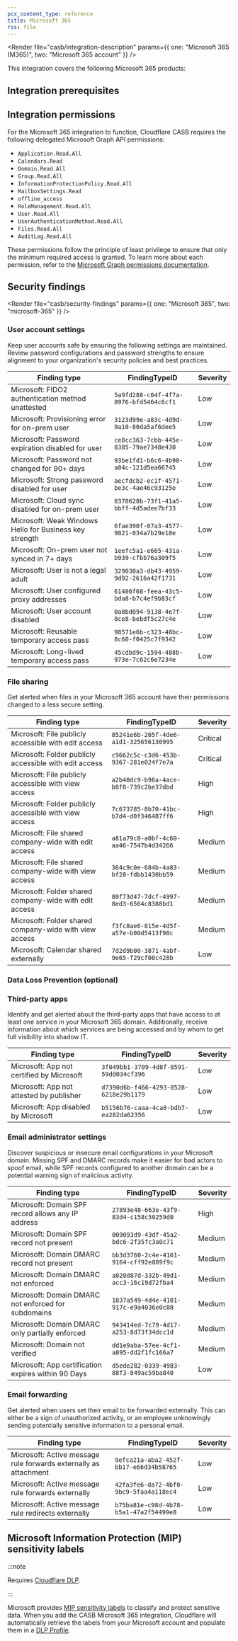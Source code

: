 ```yaml
---
pcx_content_type: reference
title: Microsoft 365
rss: file
---
```



<Render
  file="casb/integration-description"
  params={{ one: "Microsoft 365 (M365)", two: "Microsoft 365 account" }}
/>

This integration covers the following Microsoft 365 products:

<DirectoryListing />

## Integration prerequisites

<Render file="casb/m365-prereqs" />

## Integration permissions

For the Microsoft 365 integration to function, Cloudflare CASB requires the following delegated Microsoft Graph API permissions:

- `Application.Read.All`
- `Calendars.Read`
- `Domain.Read.All`
- `Group.Read.All`
- `InformationProtectionPolicy.Read.All`
- `MailboxSettings.Read`
- `offline_access`
- `RoleManagement.Read.All`
- `User.Read.All`
- `UserAuthenticationMethod.Read.All`
- `Files.Read.All`
- `AuditLog.Read.All`

These permissions follow the principle of least privilege to ensure that only the minimum required access is granted. To learn more about each permission, refer to the [Microsoft Graph permissions documentation](https://docs.microsoft.com/en-us/graph/permissions-reference).

## Security findings

<Render
  file="casb/security-findings"
  params={{ one: "Microsoft 365", two: "microsoft-365" }}
/>

### User account settings

Keep user accounts safe by ensuring the following settings are maintained. Review password configurations and password strengths to ensure alignment to your organization's security policies and best practices.

| Finding type                                            | FindingTypeID                          | Severity |
| ------------------------------------------------------- | -------------------------------------- | -------- |
| Microsoft: FIDO2 authentication method unattested       | `5a9fd288-c04f-4f7a-8976-bfd5464c6cf1` | Low      |
| Microsoft: Provisioning error for on-prem user          | `3123d99e-a83c-4d9d-9a10-80da5af6dee5` | Low      |
| Microsoft: Password expiration disabled for user        | `ce8cc363-7cbb-445e-8385-79ae7348e430` | Low      |
| Microsoft: Password not changed for 90+ days            | `93be1fd1-b6c6-4b98-a04c-121d5ea66745` | Low      |
| Microsoft: Strong password disabled for user            | `aecfdcb2-ec1f-4571-be3c-4ae46c93125e` | Low      |
| Microsoft: Cloud sync disabled for on-prem user         | `8370628b-73f1-41a5-bbff-4d5adee7bf33` | Low      |
| Microsoft: Weak Windows Hello for Business key strength | `6fae390f-07a3-4577-9821-034a7b29e18e` | Low      |
| Microsoft: On-prem user not synced in 7+ days           | `1eefc5a1-e665-431a-b939-cfbb76a309f5` | Low      |
| Microsoft: User is not a legal adult                    | `329030a3-db43-4959-9d92-2616a42f1731` | Low      |
| Microsoft: User configured proxy addresses              | `61406f68-feea-43c5-bda8-b7c4ef9b83cf` | Low      |
| Microsoft: User account disabled                        | `0a8bd094-9138-4e7f-8ce8-bebdf5c27c4e` | Low      |
| Microsoft: Reusable temporary access pass               | `98571e6b-c323-48bc-8c60-f0425c7f9342` | Low      |
| Microsoft: Long-lived temporary access pass             | `45cdbd9c-1594-488b-973e-7c62c6e7234e` | Low      |

### File sharing

Get alerted when files in your Microsoft 365 account have their permissions changed to a less secure setting.

<Render file="casb/shared-links" />

| Finding type                                           | FindingTypeID                          | Severity |
| ------------------------------------------------------ | -------------------------------------- | -------- |
| Microsoft: File publicly accessible with edit access   | `85241e6b-205f-4de6-a1d1-325656130995` | Critical |
| Microsoft: Folder publicly accessible with edit access | `c9662c5c-c3d6-453b-9367-281e024f7e7a` | Critical |
| Microsoft: File publicly accessible with view access   | `a2b40dc9-b96a-4ace-b8f8-739c2be37dbd` | High     |
| Microsoft: Folder publicly accessible with view access | `7c673785-8b70-41bc-b7d4-d0f346487ff6` | High     |
| Microsoft: File shared company-wide with edit access   | `a81a79c8-a0bf-4c60-aa46-7547b4d34266` | Medium   |
| Microsoft: File shared company-wide with view access   | `364c9c0e-684b-4a83-bf28-fdbb1430bb59` | Medium   |
| Microsoft: Folder shared company-wide with edit access | `80f73d47-7dcf-4997-8ed3-6564c8388bd1` | Medium   |
| Microsoft: Folder shared company-wide with view access | `f3fc8ae6-815e-4d5f-a57e-b00d5413f98c` | Medium   |
| Microsoft: Calendar shared externally                  | `7d2d9b00-3871-4abf-9e65-f29cf00c428b` | Low      |

### Data Loss Prevention (optional)

<Render file="casb/data-loss-prevention" />

<Render file="casb/m365-dlp-findings" />

### Third-party apps

Identify and get alerted about the third-party apps that have access to at least one service in your Microsoft 365 domain. Additionally, receive information about which services are being accessed and by whom to get full visibility into <GlossaryTooltip term="shadow IT" link="https://www.cloudflare.com/learning/access-management/what-is-shadow-it/">shadow IT</GlossaryTooltip>.

| Finding type                              | FindingTypeID                          | Severity |
| ----------------------------------------- | -------------------------------------- | -------- |
| Microsoft: App not certified by Microsoft | `3f049bb1-3709-4d8f-8591-59dd034cf396` | Low      |
| Microsoft: App not attested by publisher  | `d7390d6b-f466-4293-8528-6218e29b1179` | Low      |
| Microsoft: App disabled by Microsoft      | `b5156b76-caaa-4ca8-bdb7-ea282da62356` | Low      |

### Email administrator settings

Discover suspicious or insecure email configurations in your Microsoft domain. Missing SPF and DMARC records make it easier for bad actors to spoof email, while SPF records configured to another domain can be a potential warning sign of malicious activity.

| Finding type                                        | FindingTypeID                          | Severity |
| --------------------------------------------------- | -------------------------------------- | -------- |
| Microsoft: Domain SPF record allows any IP address  | `27893e48-663e-43f9-83d4-c158c50259d0` | High     |
| Microsoft: Domain SPF record not present            | `009093d9-43df-45a2-bdc6-2f35fc3a0c71` | Medium   |
| Microsoft: Domain DMARC record not present          | `bb3d3760-2c4e-4161-9164-cff92e809f9c` | Medium   |
| Microsoft: Domain DMARC not enforced                | `a020d87d-332b-49d1-acc3-16c19d72fba4` | Medium   |
| Microsoft: Domain DMARC not enforced for subdomains | `1837a549-4d4e-4101-917c-e9a4036e0c08` | Medium   |
| Microsoft: Domain DMARC only partially enforced     | `943414ed-7c79-4d17-a253-8d73f34dcc1d` | Medium   |
| Microsoft: Domain not verified                      | `dd1e9aba-57ee-4cf1-a895-dd2f1fc166a7` | Medium   |
| Microsoft: App certification expires within 90 Days | `d5ede282-0339-4983-88f3-849ac59ba840` | Low      |

### Email forwarding

Get alerted when users set their email to be forwarded externally. This can either be a sign of unauthorized activity, or an employee unknowingly sending potentially sensitive information to a personal email.

| Finding type                                                     | FindingTypeID                          | Severity |
| ---------------------------------------------------------------- | -------------------------------------- | -------- |
| Microsoft: Active message rule forwards externally as attachment | `9efca21a-aba2-452f-bb17-e66d34b58765` | Low      |
| Microsoft: Active message rule forwards externally               | `42fa3fe6-da72-4bf0-9bc9-5faa4a118ec4` | Low      |
| Microsoft: Active message rule redirects externally              | `b75ba81e-c98d-4b78-b5a1-47a2f54499e8` | Low      |

## Microsoft Information Protection (MIP) sensitivity labels

:::note

Requires [Cloudflare DLP](/cloudflare-one/policies/data-loss-prevention/).

:::

Microsoft provides [MIP sensitivity labels](https://learn.microsoft.com/en-us/microsoft-365/compliance/sensitivity-labels?view=o365-worldwide) to classify and protect sensitive data. When you add the CASB Microsoft 365 integration, Cloudflare will automatically retrieve the labels from your Microsoft account and populate them in a [DLP Profile](/cloudflare-one/policies/data-loss-prevention/dlp-profiles/integration-profiles/).

